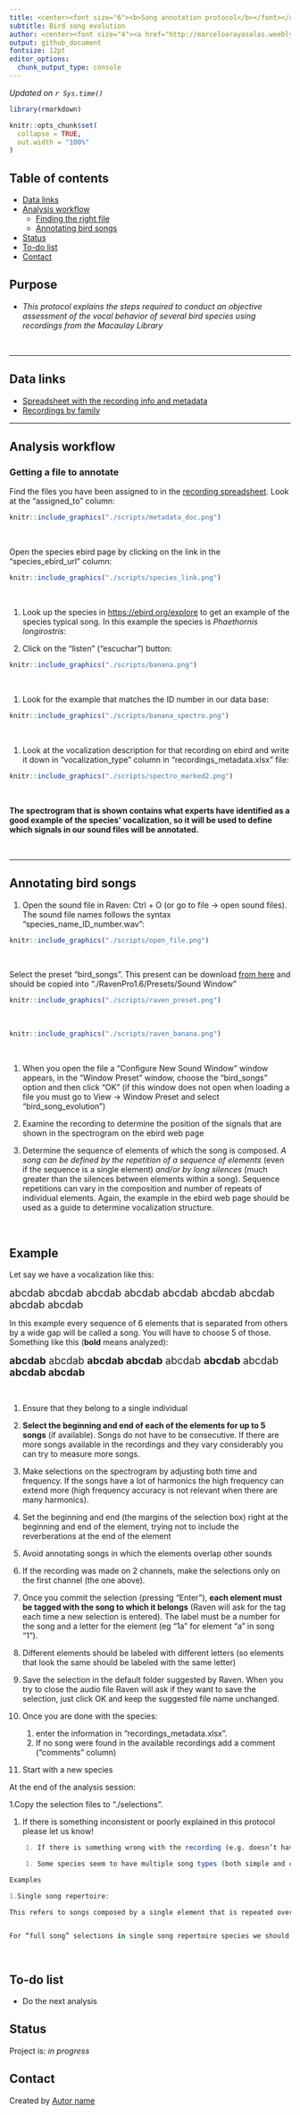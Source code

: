 ```yaml
---
title: <center><font size="6"><b>Song annotation protocol</b></font></center>
subtitle: Bird song evolution
author: <center><font size="4"><a href="http://marceloarayasalas.weebly.com/">Marcelo Araya-Salas, PhD</a></font></center><br>
output: github_document
fontsize: 12pt 
editor_options: 
  chunk_output_type: console
---
```



*Updated on `r Sys.time()`*

<!-- README.md is generated from README.Rmd. Please edit that file -->

```r

library(rmarkdown)

knitr::opts_chunk$set(
  collapse = TRUE,
  out.width = "100%"
)

```


## Table of contents
* [Data links](#data-links)
* [Analysis workflow](#analysis-workflow)
    * [Finding the right file](#finding-the-right-file)
    * [Annotating bird songs](#annotating-bird-songs)
* [Status](#status)
* [To-do list](#to-do-list)
* [Contact](#contact)


## Purpose

- *This protocol explains the steps required to conduct an objective assessment of the vocal behavior of several bird species using recordings from the Macaulay Library*

&nbsp;

--- 

## Data links

- [Spreadsheet with the recording info and metadata](https://docs.google.com/spreadsheets/d/16ukhyf37hm13f1FXB2JQ-tCfHoxXy2qj_TX2xWvTVu8/edit?usp=sharing) 
- [Recordings by family](https://6f33fa7f78ea46e2aaca-my.sharepoint.com/:f:/g/personal/marcelo_araya_ucr_ac_cr/EoaMWjKcnuZEuStxMx6Ck2YB4pLLQZSS-sdEMyayZbTs8g?e=y9zuIA)


---

## Analysis workflow

### Getting a file to annotate

Find the files you have been assigned to in the [recording spreadsheet](https://docs.google.com/spreadsheets/d/16ukhyf37hm13f1FXB2JQ-tCfHoxXy2qj_TX2xWvTVu8/edit?usp=sharing). Look at the "assigned_to" column:

```r

knitr::include_graphics("./scripts/metadata_doc.png")

```
&nbsp;

Open the species ebird page by clicking on the link in the "species_ebird_url"  column:

```r

knitr::include_graphics("./scripts/species_link.png")

```
&nbsp;

1. Look up the species in [https://ebird.org/explore](https://ebird.org/explore) to get an example of the species typical song. In this example the species is *Phaethornis longirostris*:


1. Click on  the "listen" ("escuchar") button:

```r

knitr::include_graphics("./scripts/banana.png")

```
&nbsp;

1. Look for the example that matches the ID number in our data base:

```r

knitr::include_graphics("./scripts/banana_spectro.png")

```
&nbsp;

1. Look at the vocalization description for that recording on ebird and write it down in “vocalization_type” column in “recordings_metadata.xlsx” file:

```r

knitr::include_graphics("./scripts/spectro_marked2.png")

```
&nbsp;


**The spectrogram that is shown contains what experts have identified as a good example of the species' vocalization, so it will be used to define which signals in our sound files will be annotated.**

&nbsp;

---

## Annotating bird songs


1. Open the sound file in Raven: Ctrl + O (or go to file → open sound files). The sound file names follows the syntax "species_name_ID_number.wav":

```r

knitr::include_graphics("./scripts/open_file.png")

```
&nbsp;


Select the preset "bird_songs". This present can be download [from here](https://github.com/maRce10/bird_song_evolution/raw/master/bird_songs) and should be copied into "./RavenPro1.6/Presets/Sound Window"

```r

knitr::include_graphics("./scripts/raven_preset.png")

```
&nbsp;

```r

knitr::include_graphics("./scripts/raven_banana.png")

```
&nbsp;


1. When you open the file a "Configure New Sound Window" window appears, in the "Window Preset" window, choose the "bird_songs" option and then click "OK" (if this window does not open when loading a file you must go to View → Window Preset and select "bird_song_evolution")

1. Examine the recording to determine the position of the signals that are shown in the spectrogram on the ebird web page

1. Determine the sequence of elements of which the song is composed. *A song can be defined by the repetition of a sequence of elements* (even if the sequence is a single element) *and/or by long silences* (much greater than the silences between elements within a song). Sequence repetitions can vary in the composition and number of repeats of individual elements. Again, the example in the ebird web page should be used as a guide to determine vocalization structure.


&nbsp;

<div class="alert alert-info">
## Example

Let say we have a vocalization like this:           

<font size="4">abcdab    abcdab   abcdab  abcdab   abcdab  abcdab        abcdab     abcdab   abcdab</font>

In this example every sequence of 6 elements that is separated from others by a wide gap will be called a song. You will have to choose 5 of those. Something like this (**bold** means analyzed):

<font size="4">**abcdab**    abcdab   **abcdab  abcdab**   abcdab  **abcdab**      abcdab     **abcdab   abcdab**
</font>

</div>

&nbsp;

1. Ensure that they belong to a single individual

1. **Select the beginning and end of each of the elements for up to 5 songs** (if available). Songs do not have to be consecutive. If there are more songs available in the recordings and they vary considerably you can try to measure more songs.

1. Make selections on the spectrogram by adjusting both time and frequency. If the songs have a lot of harmonics the high frequency can extend more (high frequency accuracy is not relevant when there are many harmonics).

1. Set the beginning and end (the margins of the selection box) right at the beginning and end of the element, trying not to include the reverberations at the end of the element

1. Avoid annotating songs in which the elements overlap other sounds

1. If the recording was made on 2 channels, make the selections only on the first channel (the one above).

1. Once you commit the selection (pressing “Enter”), **each element must be tagged with the song to which it belongs** (Raven will ask for the tag each time a new selection is entered). The label must be a number for the song and a letter for the element (eg "1a" for element "a" in song "1"). 

1. Different elements should be labeled with different letters (so elements that look the same should be labeled with the same letter)

1. Save the selection in the default folder suggested by Raven. When you try to close the audio file Raven will ask if they want to save the selection, just click OK and keep the suggested file name unchanged.


1. Once you are done with the species:
    1. enter the information in "recordings_metadata.xlsx".
    1. If no song were found in the available recordings add a comment ("comments" column)

5. Start with a new species


At the end of the analysis session:

1.Copy the selection files to "./selections". 

1. If there is something inconsistent or poorly explained in this protocol please let us know!





```r

    1. If there is something wrong with the recording (e.g. doesn’t have vocalizations too noisy, or the file was not found, etc) add the information to the “comments” column in "recordings_metadata.xlsx".

    1. Some species seem to have multiple song types (both simple and complex songs). If this seems to be the case it’s most important that the complex songs are selected. 

Examples

1.Single song repertoire: 

This refers to songs composed by a single element that is repeated over and over again. In this case each sound represents an element and a song and should be labeled 1a, 2a, 3a, etc:


For “full song” selections in single song repertoire species we should include several elements (ideally 5) in the same selection box.




```


## To-do list

* Do the next analysis

## Status
Project is: _in progress_

## Contact
Created by [Autor name](website_URL)
